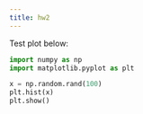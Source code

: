 ```yaml
---
title: hw2
---
```


Test plot below:

```python
import numpy as np
import matplotlib.pyplot as plt

x = np.random.rand(100)
plt.hist(x)
plt.show()

```